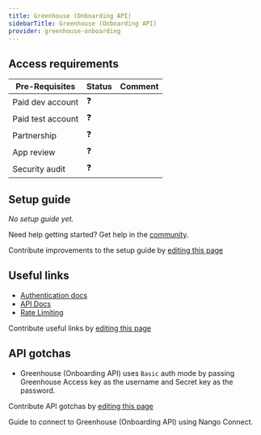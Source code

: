 ```yaml
---
title: Greenhouse (Onboarding API)
sidebarTitle: Greenhouse (Onboarding API)
provider: greenhouse-onboarding
---
```




<Overview />
<PreBuiltTooling />
<PreBuiltUseCases />

## Access requirements
| Pre-Requisites | Status | Comment|
| - | - | - |
| Paid dev account | ❓ |  |
| Paid test account | ❓ |  |
| Partnership | ❓ | |
| App review | ❓ |  |
| Security audit | ❓ | |


## Setup guide

_No setup guide yet._

<Tip>Need help getting started? Get help in the [community](https://nango.dev/slack).</Tip>

<Note>Contribute improvements to the setup guide by [editing this page](https://github.com/nangohq/nango/tree/master/docs-v2/integrations/all/greenhouse-onboarding.mdx)</Note>


## Useful links
-   [Authentication docs](https://developers.greenhouse.io/gho.html#authentication)
-   [API Docs](https://developers.greenhouse.io/gho.html#introduction)
-   [Rate Limiting](https://developers.greenhouse.io/gho.html#rate-limiting) 

<Note>Contribute useful links by [editing this page](https://github.com/nangohq/nango/tree/master/docs-v2/integrations/all/greenhouse-onboarding.mdx)</Note>

## API gotchas

- Greenhouse (Onboarding API) uses `Basic` auth mode by passing Greenhouse Access key as the username and Secret key as the password.

<Note>Contribute API gotchas by [editing this page](https://github.com/nangohq/nango/tree/master/docs-v2/integrations/all/greenhouse-onboarding.mdx)</Note>

<Card title="Connect to Greenhouse (Onboarding API)" icon="link" href="/integrations/all/greenhouse-onboarding/connect" horizontal>
  Guide to connect to Greenhouse (Onboarding API) using Nango Connect.
</Card>
